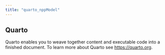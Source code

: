 ```yaml
---
title: "quarto_nppModel"
---
```


## Quarto

Quarto enables you to weave together content and executable code into a finished document. To learn more about Quarto see <https://quarto.org>.
